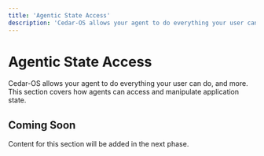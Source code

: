 ```yaml
---
title: 'Agentic State Access'
description: 'Cedar-OS allows your agent to do everything your user can do, and more'
---
```


# Agentic State Access

Cedar-OS allows your agent to do everything your user can do, and more. This section covers how agents can access and manipulate application state.

## Coming Soon

Content for this section will be added in the next phase.
